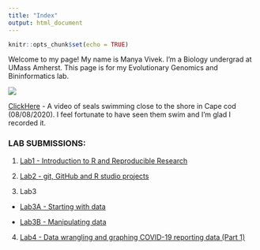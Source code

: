 ```yaml
---
title: "Index"
output: html_document
---
```


```r
knitr::opts_chunk$set(echo = TRUE)
```

Welcome to my page! My name is Manya Vivek. I'm a Biology undergrad at UMass Amherst. This page is for my Evolutionary Genomics and Bininformatics lab. 

![ ](IMG_1577.JPG) 



[ClickHere](Seals.mp4)
- A video of seals swimming close to the shore in Cape cod (08/08/2020). I feel fortunate to have seen them swim and I'm glad I recorded it. 


### LAB SUBMISSIONS: 

1.
[Lab1 - Introduction to R and Reproducible Research](Lab1_ManyaVivek.html)

2.
[Lab2 - git, GitHub and R studio projects](Lab2_ManyaVivek.html)

3. Lab3
- [Lab3A - Starting with data](Lab3A_ManyaVivek.html)

- [Lab3B - Manipulating data](Lab3B_ManyaVivek.html)

4. 
[Lab4 - Data wrangling and graphing COVID-19 reporting data (Part 1)](Lab4_ManyaVivek.html)









